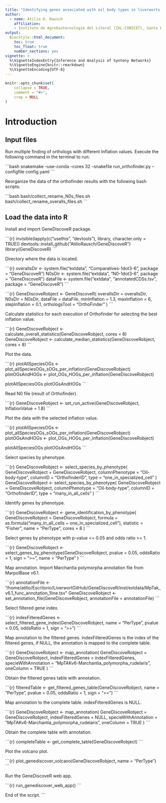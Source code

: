 ```yaml
---
title: "Identifying genes associated with oil body types in liverworts with GeneDiscoveR"
author: 
  - name: Atilio O. Rausch
    affiliation: 
    - Instituto de Agrobiotecnología del Litoral (IAL-CONICET), Santa Fe, Argentina
output: 
  BiocStyle::html_document:
    toc: true
    toc_float: true
    number_sections: yes
vignette: >
  %\VignetteIndexEntry{Inference and Analysis of Synteny Networks}
  %\VignetteEngine{knitr::rmarkdown}
  %\VignetteEncoding{UTF-8}
---
```


```r
knitr::opts_chunk$set(
    collapse = TRUE,
    comment = "#>",
    crop = NULL
)
```

# Introduction



## Input files

Run multiple finding of orthologs with different Inflation values. Execute the following command in the terminal to run:

\`\`\`bash
snakemake --use-conda --cores 32 --snakefile run_orthofinder.py --configfile config.yaml
\`\`\`

Reorganize the data of the orthofinder results with the following bash scripts:

\`\`\`bash
bash/collect_rename_N0s_files.sh
bash/collect_rename_overalls_files.sh
\`\`\`

## Load the data into R

Install and import GeneDiscoveR package.

\`\`\`{r}
invisible(lapply(c("usethis", "devtools"), library, character.only = TRUE))
devtools::install_github("AtilioRausch/GeneDiscoveR")
library(GeneDiscoveR)
\`\`\`

Directory where the data is located.

\`\`\`{r}
overallsDir <- system.file("extdata", "Comparatives-1dot3-6", package = "GeneDiscoveR")
N0sDir <- system.file("extdata", "N0-1dot3-6", package = "GeneDiscoveR")
dataFile <- system.file("extdata", "annotatedCDSs.tsv", package = "GeneDiscoveR")
\`\`\`

\`\`\`{r}
GeneDiscoveRobject <- GeneDiscoveR(
  overallsDir = overallsDir,
  N0sDir = N0sDir,
  dataFile = dataFile,
  minInflation = 1.3,
  maxInflation = 6,
  stepInflation = 0.1,
  orthologsTool = "OrthoFinder"
)
\`\`\`

Calculate statistics for each execution of Orthofinder for selecting the best inflation value.

\`\`\`{r}
GeneDiscoveRobject <- calculate_overall_statistics(GeneDiscoveRobject, cores = 8)
GeneDiscoveRobject <- calculate_median_statistics(GeneDiscoveRobject, cores = 8)
\`\`\`

Plot the data.

\`\`\`{r}
plotAllSpeciesOGs <- plot_allSpeciesOGs_sOGs_per_inflation(GeneDiscoveRobject)
plotOGsAndHOGs <- plot_OGs_HOGs_per_inflation(GeneDiscoveRobject)

plotAllSpeciesOGs
plotOGsAndHOGs
\`\`\`

Read N0 file (result of Orthofinder).

\`\`\`{r}
GeneDiscoveRobject <- set_run_active(GeneDiscoveRobject, InflationValue = 1.8)
\`\`\`

Plot the data with the selected inflation value.

\`\`\`{r}
plotAllSpeciesOGs <- plot_allSpeciesOGs_sOGs_per_inflation(GeneDiscoveRobject)
plotOGsAndHOGs <- plot_OGs_HOGs_per_inflation(GeneDiscoveRobject)

plotAllSpeciesOGs
plotOGsAndHOGs
\`\`\`

Select species by phenotype.

\`\`\`{r}
GeneDiscoveRobject <- select_species_by_phenotype(
  GeneDiscoveRobject = GeneDiscoveRobject,
  columnPhenotype = "Oil-body-type",
  columnID = "OrthofinderID",
  type = "one_in_specialized_cell"
)
GeneDiscoveRobject <- select_species_by_phenotype(
  GeneDiscoveRobject = GeneDiscoveRobject,
  columnPhenotype = "Oil-body-type",
  columnID = "OrthofinderID",
  type = "many_in_all_cells"
)
\`\`\`

Identify genes by phenotype.

\`\`\`{r}
GeneDiscoveRobject <- gene_identification_by_phenotype(
  GeneDiscoveRobject = GeneDiscoveRobject,
  formula = as.formula("many_in_all_cells ~ one_in_specialized_cell"),
  statistic = "Fisher",
  name = "PerType",
  cores = 8
)
\`\`\`

Select genes by phenotype with p-value <= 0.05 and odds ratio >= 1.

\`\`\`{r}
GeneDiscoveRobject <- select_genes_by_phenotype(GeneDiscoveRobject,
  pvalue = 0.05,
  oddsRatio = 1,
  sign = ">=",
  name = "PerType"
)
\`\`\`

Map annotation. Import Marchantia polymorpha annotation file from MarpolBase v6.1.

\`\`\`{r}
annotationFile <- "/home/atilio/Escritorio/LiverwortGitHub/GeneDiscoveR/inst/extdata/MpTak_v6.1_func_annotation_1line.tsv"
GeneDiscoveRobject <- set_annotation_file(GeneDiscoveRobject, annotationFile = annotationFile)
\`\`\`

Select filtered gene index.

\`\`\`{r}
indexFilteredGenes <- select_filtered_gene_index(GeneDiscoveRobject, name = "PerType", pvalue = 0.05, oddsRatio = 1, sign = ">=")
\`\`\`

Map annotation to the filtered genes. indexFilteredGenes is the index of the filtered genes, if NULL, the annotation is mapped to the complete table.

\`\`\`{r}
GeneDiscoveRobject <- map_annotation(
  GeneDiscoveRobject = GeneDiscoveRobject,
  indexFilteredGenes = indexFilteredGenes,
  specieWithAnnotation = "MpTAKv6-Marchantia_polymorpha_rudelaris",
  oneColumn = TRUE
)
\`\`\`

Obtain the filtered genes table with annotation.

\`\`\`{r}
filteredTable <- get_filtered_genes_table(GeneDiscoveRobject, name = "PerType", pvalue = 0.05, oddsRatio = 1, sign = ">=")
\`\`\`

Map annotation to the complete table. indexFilteredGenes is NULL.

\`\`\`{r}
GeneDiscoveRobject <- map_annotation(
  GeneDiscoveRobject = GeneDiscoveRobject,
  indexFilteredGenes = NULL,
  specieWithAnnotation = "MpTAKv6-Marchantia_polymorpha_rudelaris",
  oneColumn = TRUE
)
\`\`\`

Obtain the complete table with annotation.

\`\`\`{r}
completeTable <- get_complete_table(GeneDiscoveRobject)
\`\`\`

Plot the volcano plot.

\`\`\`{r}
plot_genediscover_volcano(GeneDiscoveRobject, name = "PerType")
\`\`\`

Run the GeneDiscoveR web app.

\`\`\`{r}
run_genediscover_web_app()
\`\`\`

End of the script.
\`\`\`
